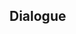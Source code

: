 {{Genius Invokation TCG Stage
|type         = Friendly Fracas
|group        = Invitation Board
|character    = Jean
|requirement  = 1
|introduction = "Alright, I'll consider this a short break from work. But I'm afraid I can't play for too long..."<br />Hint: Jean's deck centers around "Energy Recharge" and "Anemo DMG," and also features a decent amount of healing capabilities.
|objective_1  = Achieve victory
|reward_1     = Jean*1
|objective_2  = Achieve victory within 6 Rounds
|reward_2     = Lands of Dandelion*1
|objective_3  = Win with less than 2 characters defeated
|reward_3     = Lands of Dandelion*1
|lineup       = Jean;Barbara;Kaeya
|action       = Lands of Dandelion;Viridescent Venerer's Diadem;Viridescent Venerer;Dawn Winery;Sacrificial Sword;Aquila Favonia;Iron Tongue Tian;Liu Su;Starsigns;Calx's Arts;Traveling Doctor's Handkerchief;Exile's Circlet;Knights of Favonius Library;Parametric Transformer;Strategize;Lands of Dandelion;Viridescent Venerer's Diadem;Viridescent Venerer;Dawn Winery;Sacrificial Sword;Aquila Favonia;Iron Tongue Tian;Liu Su;Starsigns;Calx's Arts;Traveling Doctor's Handkerchief;Exile's Circlet;Knights of Favonius Library;Parametric Transformer;Strategize
}}

==Dialogue==
{{Transclude|Genius Invokation TCG/Stage/Jean|Friendly Fracas}}